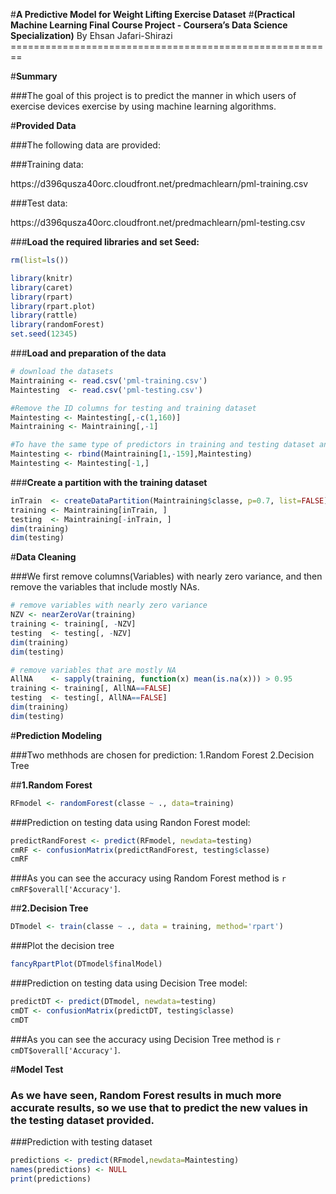 
#__A Predictive Model for Weight Lifting Exercise Dataset__ 
#__(Practical Machine Learning Final Course Project - Coursera's Data Science Specialization)__ 
By Ehsan Jafari-Shirazi
========================================================





#__Summary__

###The goal of this project is to predict the manner in which users of exercise devices exercise by using machine learning algorithms.



#__Provided Data__

###The following data are provided:

###Training data:

https://d396qusza40orc.cloudfront.net/predmachlearn/pml-training.csv

###Test data:

https://d396qusza40orc.cloudfront.net/predmachlearn/pml-testing.csv


###__Load the required libraries and set Seed:__

```{r results='hide',message=FALSE, warning=FALSE}

rm(list=ls())                

library(knitr)
library(caret)
library(rpart)
library(rpart.plot)
library(rattle)
library(randomForest)
set.seed(12345)
```

###__Load and preparation of the data__

```{r}


# download the datasets
Maintraining <- read.csv('pml-training.csv')
Maintesting  <- read.csv('pml-testing.csv')

#Remove the ID columns for testing and training dataset
Maintesting <- Maintesting[,-c(1,160)]
Maintraining <- Maintraining[,-1]

#To have the same type of predictors in training and testing dataset and avoid the error with randomForest predict
Maintesting <- rbind(Maintraining[1,-159],Maintesting)
Maintesting <- Maintesting[-1,]
```

###__Create a partition with the training dataset__ 
```{r }
inTrain  <- createDataPartition(Maintraining$classe, p=0.7, list=FALSE)
training <- Maintraining[inTrain, ]
testing  <- Maintraining[-inTrain, ]
dim(training)
dim(testing)
```

#__Data Cleaning__

###We first remove columns(Variables) with nearly zero variance, and then remove the variables that include mostly NAs.
``` {r }
# remove variables with nearly zero variance
NZV <- nearZeroVar(training)
training <- training[, -NZV]
testing  <- testing[, -NZV]
dim(training)
dim(testing)

# remove variables that are mostly NA
AllNA    <- sapply(training, function(x) mean(is.na(x))) > 0.95
training <- training[, AllNA==FALSE]
testing  <- testing[, AllNA==FALSE]
dim(training)
dim(testing)
```

#__Prediction Modeling__

###Two methhods are chosen for prediction: 1.Random Forest 2.Decision Tree


##__1.Random Forest__
```{r}
RFmodel <- randomForest(classe ~ ., data=training)

```

###Prediction on testing data using Randon Forest model:

```{r}
predictRandForest <- predict(RFmodel, newdata=testing)
cmRF <- confusionMatrix(predictRandForest, testing$classe)
cmRF
```
###As you can see the accuracy using Random Forest method is `r cmRF$overall['Accuracy']`.




##__2.Decision Tree__
```{r}
DTmodel <- train(classe ~ ., data = training, method='rpart')
```

###Plot the decision tree
```{r}
fancyRpartPlot(DTmodel$finalModel)
```



###Prediction on testing data using Decision Tree model:
```{r}
predictDT <- predict(DTmodel, newdata=testing)
cmDT <- confusionMatrix(predictDT, testing$classe)
cmDT
```
###As you can see the accuracy using Decision Tree method is `r cmDT$overall['Accuracy']`.




#__Model Test__

### As we have seen, Random Forest results in much more accurate results, so we use that to predict the new values in the testing dataset provided.


###Prediction with testing dataset

```{r}
predictions <- predict(RFmodel,newdata=Maintesting)
names(predictions) <- NULL
print(predictions)
```
